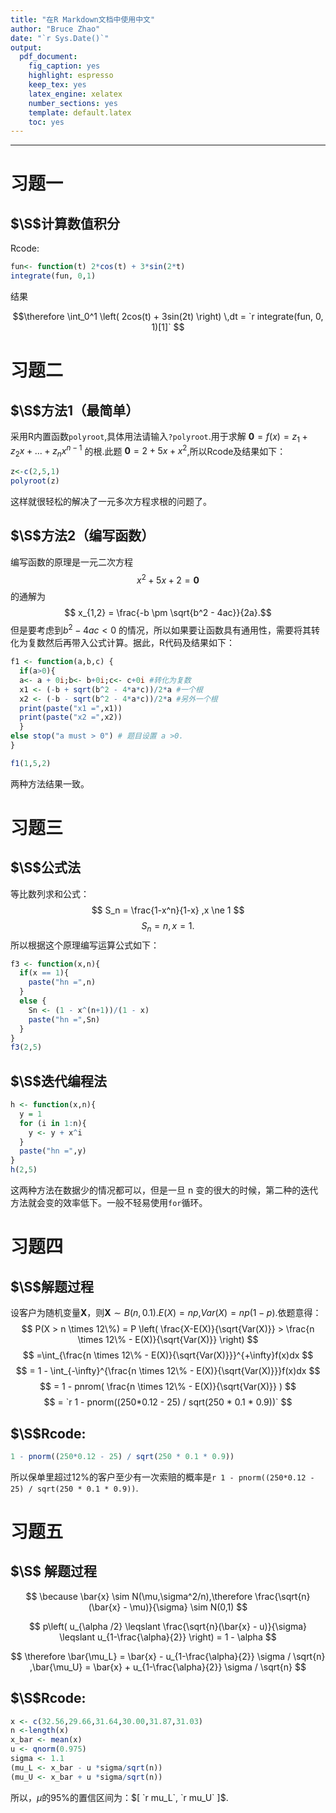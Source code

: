 ```yaml
---
title: "在R Markdown文档中使用中文"
author: "Bruce Zhao"
date: "`r Sys.Date()`"
output:
  pdf_document:
    fig_caption: yes
    highlight: espresso
    keep_tex: yes
    latex_engine: xelatex
    number_sections: yes
    template: default.latex
    toc: yes
---
```


---    

# 习题一

## $\S$计算数值积分  

Rcode:

```r
fun<- function(t) 2*cos(t) + 3*sin(2*t)
integrate(fun, 0,1)
```

结果

$$\therefore \int_0^1 \left( 2cos(t) + 3sin(2t) \right) \,dt  = `r integrate(fun, 0, 1)[1]` $$

# 习题二

## $\S$方法1（最简单）

采用R内置函数`polyroot`,具体用法请输入`?polyroot`.用于求解 $\mathbf{0} = f(x) = z_1 + z_2x + ... + z_n x^{n-1}$ 的根.此题 $\mathbf{0} = 2 + 5x + x^2$,所以Rcode及结果如下：

```r
z<-c(2,5,1)
polyroot(z)
```

这样就很轻松的解决了一元多次方程求根的问题了。

## $\S$方法2（编写函数）

编写函数的原理是一元二次方程 $$x^2 + 5x + 2 = \mathbf{0}$$ 的通解为 $$ x_{1,2} = \frac{-b \pm \sqrt{b^2 - 4ac}}{2a}.$$ 但是要考虑到$b^2 - 4ac < 0$ 的情况，所以如果要让函数具有通用性，需要将其转化为复数然后再带入公式计算。据此，R代码及结果如下：

```r
f1 <- function(a,b,c) {
  if(a>0){
  a<- a + 0i;b<- b+0i;c<- c+0i #转化为复数
  x1 <- (-b + sqrt(b^2 - 4*a*c))/2*a #一个根
  x2 <- (-b - sqrt(b^2 - 4*a*c))/2*a #另外一个根
  print(paste("x1 =",x1))
  print(paste("x2 =",x2))
  }
else stop("a must > 0") # 题目设置 a >0.
}

f1(1,5,2)
```

两种方法结果一致。


# 习题三

## $\S$公式法

等比数列求和公式：$$ S_n = \frac{1-x^n}{1-x} ,x \ne 1 $$
$$ S_n = n , x = 1 .$$ 所以根据这个原理编写运算公式如下：

```r
f3 <- function(x,n){
  if(x == 1){
    paste("hn =",n)
  }
  else {
    Sn <- (1 - x^(n+1))/(1 - x)
    paste("hn =",Sn)
  }
}
f3(2,5)
```


## $\S$迭代编程法

```r
h <- function(x,n){
  y = 1
  for (i in 1:n){
    y <- y + x^i
  }
  paste("hn =",y)
}
h(2,5)
```

这两种方法在数据少的情况都可以，但是一旦 n 变的很大的时候，第二种的迭代方法就会变的效率低下。一般不轻易使用`for`循环。

# 习题四

## $\S$解题过程

设客户为随机变量$\mathbf{X}$，则$\mathbf{X} \sim B(n,0.1)$.$E(X) = np$,$Var(X) = np(1-p)$.依题意得：
$$ P(X > n \times 12\%)  =  P \left( \frac{X-E(X)}{\sqrt{Var(X)}} > \frac{n \times 12\% - E(X)}{\sqrt{Var(X)}} \right) $$ 
$$ =\int_{\frac{n \times 12\% - E(X)}{\sqrt{Var(X)}}}^{+\infty}f(x)dx $$
$$ = 1 - \int_{-\infty}^{\frac{n \times 12\% - E(X)}{\sqrt{Var(X)}}}f(x)dx $$
$$ = 1 - pnrom( \frac{n \times 12\% - E(X)}{\sqrt{Var(X)}} ) $$
$$ = `r 1 - pnorm((250*0.12 - 25) / sqrt(250 * 0.1 * 0.9))` $$

## $\S$Rcode:
```r
1 - pnorm((250*0.12 - 25) / sqrt(250 * 0.1 * 0.9))
```

所以保单里超过12%的客户至少有一次索赔的概率是`r 1 - pnorm((250*0.12 - 25) / sqrt(250 * 0.1 * 0.9))`.

# 习题五

## $\S$ 解题过程

$$ \because \bar{x} \sim N(\mu,\sigma^2/n),\therefore \frac{\sqrt{n}(\bar{x} - \mu)}{\sigma} \sim N(0,1) $$    


$$ p\left( u_{\alpha /2} \leqslant \frac{\sqrt{n}(\bar{x} - u)}{\sigma} \leqslant u_{1-\frac{\alpha}{2}} \right) = 1 - \alpha $$   

$$ \therefore \bar{\mu_L} = \bar{x} - u_{1-\frac{\alpha}{2}} \sigma / \sqrt{n} ,\bar{\mu_U} = \bar{x} + u_{1-\frac{\alpha}{2}} \sigma / \sqrt{n} $$


## $\S$Rcode:

```r
x <- c(32.56,29.66,31.64,30.00,31.87,31.03)
n <-length(x)
x_bar <- mean(x)
u <- qnorm(0.975)
sigma <- 1.1
(mu_L <- x_bar - u *sigma/sqrt(n))
(mu_U <- x_bar + u *sigma/sqrt(n))
```

所以，$\mu$的95%的置信区间为：$[ `r mu_L`, `r mu_U` ]$.
